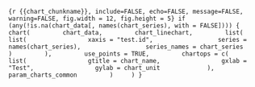 
```{r {{chart_chunkname}}, include=FALSE, echo=FALSE, message=FALSE, warning=FALSE, fig.width = 12, fig.height = 5}
if (any(!is.na(chart_data[, names(chart_series), with = FALSE]))) {
    chart(
        chart_data,
        chart_linechart,
        list(
            list(
                xaxis = "test.id", 
                series = names(chart_series), 
                series_names = chart_series
            )
        ),
        use_points = TRUE,
        chartops = c(
            list(
                gtitle = chart_name,
                gxlab = "Test",
                gylab = chart_unit
            ),
            param_charts_common
        )
    )
}
```
